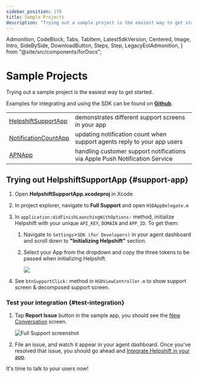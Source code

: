 ```yaml
---
sidebar_position: 170
title: Sample Projects
description: "Trying out a sample project is the easiest way to get started."
---
```


  Admonition,
  CodeBlock,
  Tabs,
  TabItem,
  LatestSdkVersion,
  Centered,
  Image,
  Intro,
  SideBySide,
  DownloadButton,
  Steps,
  Step,
  LegacyEolAdmonition,
} from "@site/src/components/forDocs";

<LegacyEolAdmonition />

# Sample Projects

<Intro>

Trying out a sample project is the easiest way to get started.

</Intro>

Examples for integrating and using the SDK can be found on
**[Github](https://github.com/helpshift/helpshift-ios-sdk-examples)**.

<div className="compact  text-sm">

|                                                                                                                  |                                                                             |
| ---------------------------------------------------------------------------------------------------------------- | --------------------------------------------------------------------------- |
| [HelpshiftSupportApp](https://github.com/helpshift/helpshift-ios-sdk-examples/tree/master/HelpshiftSupportApp)   | demonstrates different support screens in your app                          |
| [NotificationCountApp](https://github.com/helpshift/helpshift-ios-sdk-examples/tree/master/NotificationCountApp) | updating notification count when support agents reply to your app users     |
| [APNApp](https://github.com/helpshift/helpshift-ios-sdk-examples/tree/master/APNApp)                             | handling customer support notifications via Apple Push Notification Service |

</div>

## Trying out HelpshiftSupportApp {#support-app}

1. Open **HelpshiftSupportApp.xcodeproj** in Xcode

1. In project explorer, navigate to **Full Support** and open `HSDAppDelegate.m`

1. In `application:didFinishLaunchingWithOptions:` method, initialize Helpshift with your unique `API_KEY`, `DOMAIN` and `APP_ID`. To get them:

   1. Navigate to `Settings`>`SDK (for Developers)` in your agent dashboard and scroll down to **"Initializing Helpshift"** section.

   1. Select your App from the dropdown and copy the three tokens to be passed when initializing Helpshift.

      <Image
        src="/static/books/common/settings-integration.png"
        width="major"
      />

1. See `btnSupportClick:` method in `HSDViewController.m` to show support screen & decomposed support screen.

### Test your integration {#test-integration}

1. Tap **Report Issue** button in the sample app, you should see the [New Conversation](/ios/support-tools#conversation-view) screen.

   ![Full Support screenshot](/static/books/ios/sample-screenshot.png)

1. File an issue, and watch it appear in your agent dashboard. Once you've resolved that issue, you should go ahead and [Integrate Helpshift in your app](/ios/getting-started/).

It's time to talk to your users now!
